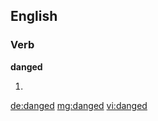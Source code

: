 ==English==

===Verb===
'''danged'''

# {{past of|[[dang]]}}

[[de:danged]]
[[mg:danged]]
[[vi:danged]]